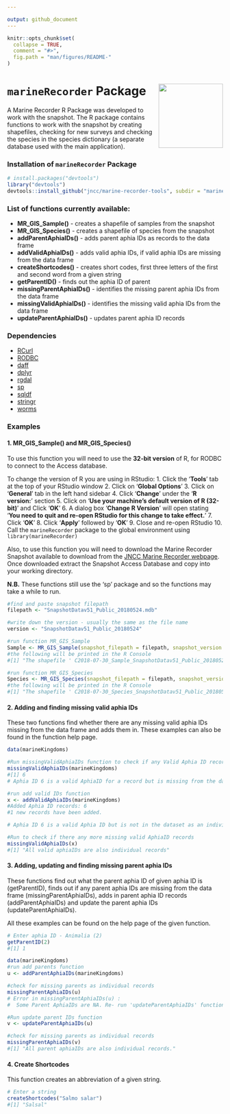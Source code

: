 ```yaml
---

output: github_document
---
```


```r
knitr::opts_chunk$set(
  collapse = TRUE,
  comment = "#>",
  fig.path = "man/figures/README-"
)
```

# `marineRecorder` Package <img src="man/figures/logo.png" align="right" width="150" />

A Marine Recorder R Package was developed to work with the snapshot. The R package contains functions to work with the snapshot by creating shapefiles, checking for new surveys and checking the species in the species dictionary (a separate database used with the main application).

### Installation of `marineRecorder` Package

``` r
# install.packages("devtools")
library("devtools")
devtools::install_github("jncc/marine-recorder-tools", subdir = "marineRecorder")
```

### List of functions currently available:

* **MR_GIS_Sample()** - creates a shapefile of samples from the snapshot
* **MR_GIS_Species()** - creates a shapefile of species from the snapshot
* **addParentAphiaIDs()** - adds parent aphia IDs as records to the data frame
* **addValidAphiaIDs()** - adds valid aphia IDs, if valid aphia IDs are missing from the data frame
* **createShortcodes()** - creates short codes, first three letters of the first and second word from a given string
* **getParentID()** - finds out the aphia ID of parent 
* **missingParentAphiaIDs()** - identifies the missing parent aphia IDs from the data frame
* **missingValidAphiaIDs()** - identifies the missing valid aphia IDs from the data frame
* **updateParentAphiaIDs()** - updates parent aphia ID records


### Dependencies

* [RCurl](https://cran.r-project.org/web/packages/RCurl/index.html)
* [RODBC](https://cran.r-project.org/web/packages/RODBC/index.html)
* [daff](https://cran.r-project.org/web/packages/daff/index.html)
* [dplyr](https://cran.r-project.org/web/packages/dplyr/index.html)
* [rgdal](https://cran.r-project.org/web/packages/rgdal/index.html)
* [sp](https://cran.r-project.org/web/packages/sp/index.html)
* [sqldf](https://cran.r-project.org/web/packages/sqldf/index.html)
* [stringr](https://cran.r-project.org/web/packages/stringr/index.html)
* [worms](https://cran.r-project.org/web/packages/worms/index.html)


### Examples

#### 1. MR_GIS_Sample() and MR_GIS_Species()

To use this function you will need to use the **32-bit version** of R, for RODBC to connect to the Access database.

To change the version of R you are using in RStudio:
1.  Click the '**Tools**' tab at the top of your RStudio window
2.  Click on '**Global Options**' 
3.  Click on '**General**' tab in the left hand sidebar
4.  Click '**Change**' under the '**R version:**' section
5.  Click on '**Use your machine's default version of R (32-bit)**' and Click '**OK**'
6.  A dialog box '**Change R Version**' will open stating '**You need to quit and re-open RStudio for this change to take effect.**' 
7.  Click '**OK**'
8.  Click '**Apply**' followed by '**OK**'
9.  Close and re-open RStudio
10. Call the `marineRecorder` package to the global environment using `library(marineRecorder)` 

Also, to use this function you will need to download the Marine Recorder Snapshot available to download from the [JNCC Marine Recorder webpage](http://jncc.defra.gov.uk/page-1599). Once downloaded extract the Snapshot Access Database and copy into your working directory.

**N.B.** These functions still use the 'sp' package and so the functions may take a while to run.  

```r
#find and paste snapshot filepath 
filepath <- "SnapshotDatav51_Public_20180524.mdb"

#write down the version - usually the same as the file name
version <- "SnapshotDatav51_Public_20180524"

#run function MR_GIS_Sample
Sample <- MR_GIS_Sample(snapshot_filepath = filepath, snapshot_version = version)
#the following will be printed in the R Console 
#[1] "The shapefile ' C2018-07-30_Sample_SnapshotDatav51_Public_20180524 ' 'has been saved to your working directory."

#run function MR_GIS_Species
Species <- MR_GIS_Species(snapshot_filepath = filepath, snapshot_version = version)
#the following will be printed in the R Console 
#[1] "The shapefile ' C2018-07-30_Species_SnapshotDatav51_Public_20180524 ' 'has been saved to your working directory."


```


#### 2. Adding and finding missing valid aphia IDs

These two functions find whether there are any missing valid aphia IDs missing from the data frame and adds them in. These examples can also be found in the function help page.

```r
data(marineKingdoms)

#Run missingValidAphiaIDs function to check if any Valid Aphia ID records are missing from the dataset.
missingValidAphiaIDs(marineKingdoms)
#[1] 6
# Aphia ID 6 is a valid AphiaID for a record but is missing from the dataset. Use 'addValidAphiaIDs' function to enter this record.

#run add valid IDs function
x <- addValidAphiaIDs(marineKingdoms)
#Added Aphia ID records: 6
#1 new records have been added.

# Aphia ID 6 is a valid Aphia ID but is not in the dataset as an individual record.

#Run to check if there any more missing valid AphiaID records
missingValidAphiaIDs(x)
#[1] "All valid aphiaIDs are also individual records"

```


#### 3. Adding, updating and finding missing parent aphia IDs

These functions find out what the parent aphia ID of given aphia ID is (getParentID), finds out if any parent aphia IDs are missing from the data frame (missingParentAphiaIDs), adds in parent aphia ID records (addParentAphiaIDs) and update the parent aphia IDs (updateParentAphiaIDs).

All these examples can be found on the help page of the given function. 


```r

# Enter aphia ID - Animalia (2)
getParentID(2)
#[1] 1

data(marineKingdoms)
#run add parents function
u <- addParentAphiaIDs(marineKingdoms)

#check for missing parents as individual records
missingParentAphiaIDs(u)
# Error in missingParentAphiaIDs(u) :
#  Some Parent AphiaIDs are NA. Re- run 'updateParentAphiaIDs' function.

#Run update parent IDs function
v <- updateParentAphiaIDs(u)

#check for missing parents as individual records
missingParentAphiaIDs(v)
#[1] "All parent aphiaIDs are also individual records."
```


#### 4. Create Shortcodes

This function creates an abbreviation of a given string.

```r
# Enter a string
createShortcodes("Salmo salar")
#[1] "Salsal"
```

